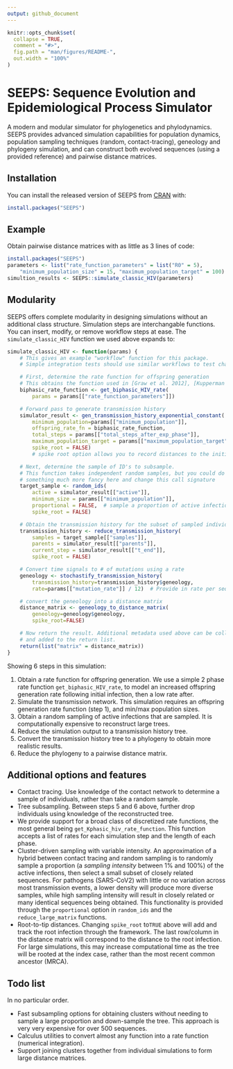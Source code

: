 ```yaml
---
output: github_document
---
```


<!-- README.md is generated from README.Rmd. Please edit that file -->

```r
knitr::opts_chunk$set(
  collapse = TRUE,
  comment = "#>",
  fig.path = "man/figures/README-",
  out.width = "100%"
)
```
# SEEPS: Sequence Evolution and Epidemiological Process Simulator

<!-- badges: start -->
<!-- badges: end -->

A modern and modular simulator for phylogenetics and phylodynamics. SEEPS provides advanced simulation capabilities for population dynamics, population sampling techniques (random, contact-tracing), geneology and phylogeny simulation, and can construct both evolved sequences (using a provided reference) and pairwise distance matrices.

<!-- One short paragraph about simulation -->

## Installation

You can install the released version of SEEPS from [CRAN](https://CRAN.R-project.org) with:

``` r
install.packages("SEEPS")
```

## Example

Obtain pairwise distance matrices with as little as 3 lines of code:

```r
install.packages("SEEPS")
parameters <- list("rate_function_parameters" = list("R0" = 5),
    "minimum_population_size" = 15, "maximum_population_target" = 100)
simultion_results <- SEEPS::simulate_classic_HIV(parameters)
```

## Modularity

SEEPS offers complete modularity in designing simulations without an additional class structure. Simulation steps are interchangable functions. You can insert, modify, or remove workflow steps at ease. The `simulate_classic_HIV` function we used above expands to:

```r
simulate_classic_HIV <- function(params) {
    # This gives an example "workflow" function for this package.
    # Simple integration tests should use similar workflows to test changes.

    # First, determine the rate function for offspring generation
    # This obtains the function used in [Graw et al. 2012], [Kupperman et al. 2022]
    biphasic_rate_function <- get_biphasic_HIV_rate(
        params = params[["rate_function_parameters"]])

    # Forward pass to generate transmission history
    simulator_result <- gen_transmission_history_exponential_constant(
        minimum_population=params[["minimum_population"]],
        offspring_rate_fn = biphasic_rate_function,
        total_steps = params[["total_steps_after_exp_phase"]],
        maximum_population_target = params[["maximum_population_target"]],
        spike_root = FALSE)
        # spike root option allows you to record distances to the initial infection

    # Next, determine the sample of ID's to subsample.
    # This function takes independent random samples, but you could do
    # something much more fancy here and change this call signature
    target_sample <- random_ids(
        active = simulator_result[["active"]],
        minimum_size = params[["minimum_population"]],
        proportional = FALSE,  # sample a proportion of active infections
        spike_root = FALSE)

    # Obtain the transmission history for the subset of sampled individuals
    transmission_history <- reduce_transmission_history(
        samples = target_sample[["samples"]],
        parents = simulator_result[["parents"]],
        current_step = simulator_result[["t_end"]],
        spike_root = FALSE)

    # Convert time signals to # of mutations using a rate
    geneology <- stochastify_transmission_history(
        transmission_history=transmission_history$geneology,
        rate=params[["mutation_rate"]] / 12)  # Provide in rate per sequence per year

    # convert the geneology into a distance matrix
    distance_matrix <- geneology_to_distance_matrix(
        geneology=geneology$geneology,
        spike_root=FALSE)

    # Now return the result. Additional metadata used above can be collected
    # and added to the return list.
    return(list("matrix" = distance_matrix))
}
```

Showing 6 steps in this simulation:

1. Obtain a rate function for offspring generation. We use a simple 2 phase rate function `get_biphasic_HIV_rate`, to model an increased offspring generation rate following initial infection, then a low rate after.
2. Simulate the transmission network. This simulation requires an offspring generation rate function (step 1), and min/max population sizes.
3. Obtain a random sampling of active infections that are sampled. It is computationally expensive to reconstruct large trees.
4. Reduce the simulation output to a transmission history tree.
5. Convert the transmission history tree to a phylogeny to obtain more realistic results.
6. Reduce the phylogeny to a pairwise distance matrix.


## Additional options and features

* Contact tracing. Use knowledge of the contact network to determine a sample of individuals, rather than take a random sample.
* Tree subsampling. Between steps 5 and 6 above, further drop individuals using knowledge of the reconstructed tree.
* We provide support for a broad class of discretized rate functions, the most general being `get_Kphasic_hiv_rate_function`. This function accepts a list of rates for each simulation step and the length of each phase.
<!-- This needs an example -->
* Cluster-driven sampling with variable intensity. An approximation of a hybrid between contact tracing and random sampling is to randomly sample a proportion (a _sampling intensity_ between 1% and 100%) of the active infections, then select a small subset of closely related sequences. For pathogens (SARS-CoV2) with little or no variation across most transmission events, a lower density will produce more diverse samples, while high sampling intensity will result in closely related or many identical sequences being obtained. This functionality is provided through the `proportional` option in `random_ids` and the `reduce_large_matrix` functions.
* Root-to-tip distances. Changing `spike_root` to`TRUE` above will add and track the root infection through the framework. The last row/column in the distance matrix will correspond to the distance to the root infection. For large simulations, this may increase computational time as the tree will be rooted at the index case, rather than the most recent common ancestor (MRCA).


## Todo list

In no particular order.

* Fast subsampling options for obtaining clusters without needing to sample a large proportion and down-sample the tree. This approach is very very expensive for over 500 sequences.
* Calculus utilities to convert almost any function into a rate function (numerical integration).
* Support joining clusters together from individual simulations to form large distance matrices.
